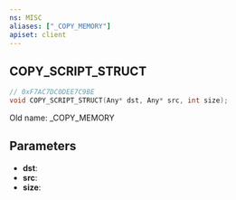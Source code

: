 ```yaml
---
ns: MISC
aliases: ["_COPY_MEMORY"]
apiset: client
---
```

## COPY_SCRIPT_STRUCT

```c
// 0xF7AC7DC0DEE7C9BE
void COPY_SCRIPT_STRUCT(Any* dst, Any* src, int size);
```

Old name: _COPY_MEMORY

## Parameters
* **dst**:
* **src**:
* **size**: